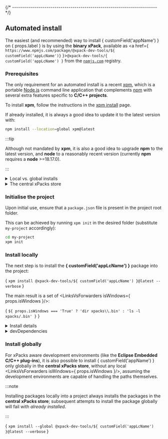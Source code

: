 


{/* ------------------------------------------------------------------------ */}

## Automated install

The easiest (and recommended) way to install { customField('appName') } on { props.label } is by using the **binary xPack**, available as
<a href={ `https://www.npmjs.com/package/@xpack-dev-tools/${ customField('appLcName')}` }><code>@xpack-dev-tools/{ customField('appLcName') }</code></a>
from the [`npmjs.com`](https://www.npmjs.com) registry.

### Prerequisites

The only requirement for an automated install is a recent
[xpm](https://xpack.github.io/xpm/), which is a portable
[Node.js](https://nodejs.org) command line application
that complements [npm](https://docs.npmjs.com)
with several extra features specific to
**C/C++ projects**.

To install **xpm**,
follow the instructions in the
[xpm install](https://xpack.github.io/xpm/install/) page.

If already installed, it is always a good idea to update it to the
latest version with:

```sh
npm install --location=global xpm@latest
```

:::tip

Although not mandated by **xpm**, it is also a good idea to upgrade
**npm** to the latest version, and
**node** to a reasonably recent version (currently **npm** requires
a **node** >=18.17.0).

:::

<details>
<summary>Local vs. global installs</summary>

To ensure reproducibility, it is essential to use specific versions
of the tools for each project.

Similarly to **npm** being able to install specific versions of the
JavaScript tools into each project,
**xpm** was also designed to install specific versions of the
required binary tools into each project.

Thus, similarly to the JavaScript tools installed by **npm** in
`node_modules/.bin`, **xpm** installs the binary tools in
`xpacks/.bin`.
</details>

<details>
<summary>The central xPacks store</summary>

Given that some binary tools (such as toolchains) can be very large
(hundreds of megabytes or more), it is impractical to maintain multiple
copies of these tools, one for each project.

Instead, **xpm** installs the binary packages into a platform-dependent folder
within the home directory, thereby conserving disk space when these tools are
used across multiple projects.

Then, in order to allow the projects to access the binary tools,
**xpm** adds <LinksVsForwarders isWindows={ props.isWindows }/>
into the projects pointing to the **central xPacks store**.

The outcome is functionally equivalent to installing the tools in each project,
but without the wasted disk space.

:::tip

It is possible to force a local install by passyng `--copy` to `xpm install`.

:::

However, if needed, it is also possible to install packages only globally,
without creating local <LinksVsForwarders isWindows={ props.isWindows }/>
(see below).
</details>

### Initialise the project

Upon initial use, ensure that a `package.json` file is present in the
project root folder.

This can be achieved by running `xpm init` in the desired folder
(substitute `my-project` accordingly):

```sh
cd my-project
xpm init
```

### Install locally

The next step is to install the
**{ customField('appLcName') }** package into the project:

<CodeBlock language="sh"> {
`xpm install @xpack-dev-tools/${ customField('appLcName') }@latest --verbose`
}</CodeBlock>

The main result is a set of <LinksVsForwarders isWindows={ props.isWindows }/>:

<CodeBlock language="console"> {
`${ props.isWindows === 'True' ? 'dir xpacks\\.bin' : 'ls -l xpacks/.bin' }`
}</CodeBlock>

<details>
<summary>Install details</summary>

The above `xpm install` command will do the following:

* identify the platform specific archive for the latest available version
  of { customField('appName') }, download it in a cache and unpack
  it into a versioned folder
  in the **central xPacks store** (if not already there);
  check the output of the `xpm` command for the actual
  folder used on your platform;
* add <LinksVsForwarders isWindows={ props.isWindows }/>
  into the local `xpacks/.bin` folder, referring to the binaries in the central store;
* add <code>@xpack-dev-tools/{ customField('appLcName') }</code> to
  `package.json` as a
  development dependency; this associates a specific version of { customField('appName') } with
  the current project (details below).

:::tip

The install location can be configured using the
`XPACKS_STORE_FOLDER` environment variable; for more details please check the
[xpm folders](https://xpack.github.io/xpm/folders/) page.

:::

:::tip

**xpm** unpacks the archive content into a folder
named `.content`. On some platforms
this might be hidden for normal browsing, and seeing it requires
separate options (like `ls -A`) or, in file browsers, to enable
settings like **Show Hidden Files**.

:::
</details>

<details>
<summary>devDependencies</summary>

As mentioned before, **xpm** adds all locally installed binary packages
as development dependencies in the project `package.json` file.

The result looks like this:

<CodeBlock language="json"> {
`  "xpack": {
    "minimumXpmRequired": "0.19.1",
    "dependencies": {},
    "devDependencies": {
      "@xpack-dev-tools/${ customField('appLcName') }": {
        "specifier": "${ customField('upstreamVersion') }-${ customField('xpackSubversion') }.${ customField('npmSubversion') }",
        "local": "link",
        "platforms": "all"
      }
    },
    "properties": {},
    "actions": {},
    "buildConfigurations": {}
  }`
}</CodeBlock>

If the `package.json` is saved in the revision system, the project gets
a hard reference to the specific version of
**xPack { customField('appName') }**.

After cloning the project to a different location, the command `xpm install`
can be used to install all development dependencies.

This is particularly useful for CI/CD environments.
</details>

### Install globally

For xPacks aware development environments (like the **Eclipse Embedded C/C++ plug-ins**),
it is also possible to install { customField('appName') } only globally in the **central
xPacks store**, without any local <LinksVsForwarders isWindows={ props.isWindows }/>,
assuming the development environments are capable of handling
the paths themselves.

:::note

Installing packages locally into a project always installs the
packages in the **central xPacks store**; subsequent attempts to
install the package globally will fail with _already installed_.

:::

<CodeBlock language="sh"> {
`xpm install --global @xpack-dev-tools/${ customField('appLcName') }@latest --verbose`
}</CodeBlock>
